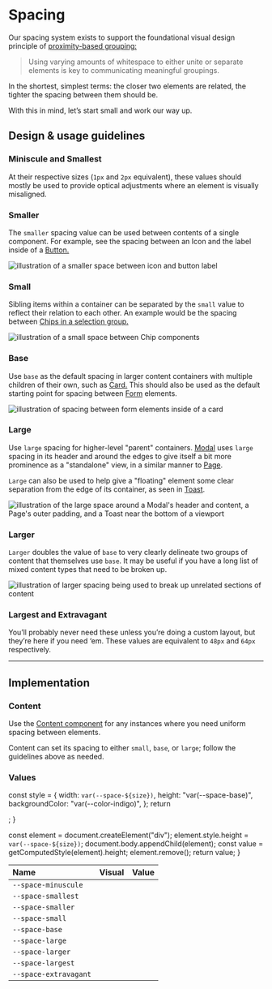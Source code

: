 
<Meta title="Design/Spacing" />

# Spacing

Our spacing system exists to support the foundational visual design principle of
[proximity-based grouping:](https://www.nngroup.com/articles/gestalt-proximity/)

> Using varying amounts of whitespace to either unite or separate elements is
> key to communicating meaningful groupings.

In the shortest, simplest terms: the closer two elements are related, the
tighter the spacing between them should be.

With this in mind, let’s start small and work our way up.

## Design & usage guidelines

### Miniscule and Smallest

At their respective sizes (`1px` and `2px` equivalent), these values should
mostly be used to provide optical adjustments where an element is visually
misaligned.

### Smaller

The `smaller` spacing value can be used between contents of a single component.
For example, see the spacing between an Icon and the label inside of a
[Button.](../?path=/docs/components-actions-button--button#icons)

![illustration of a smaller space between icon and button label](https://user-images.githubusercontent.com/39704901/143141489-679fa61b-5497-4e81-bfe0-b5f463673e4b.png)

### Small

Sibling items within a container can be separated by the `small` value to
reflect their relation to each other. An example would be the spacing between
[Chips in a selection group.](../?path=/docs/components-selections-chips--chips#single-select)

![illustration of a small space between Chip components](https://user-images.githubusercontent.com/39704901/143141613-193ceeb2-b393-44ab-a5e8-21d2f88c67c4.png)

### Base

Use `base` as the default spacing in larger content containers with multiple
children of their own, such as
[Card.](../?path=/docs/components-layouts-and-structure-card-docs--page) This
should also be used as the default starting point for spacing between
[Form](../?path=/docs/components-forms-and-inputs-form--form) elements.

![illustration of spacing between form elements inside of a card](https://user-images.githubusercontent.com/39704901/143141662-0f20eec4-8b27-44fe-96f5-1bf1c4d567aa.png)

### Large

Use `large` spacing for higher-level "parent" containers.
[Modal](../?path=/docs/components-overlays-modal--modal) uses `large` spacing in
its header and around the edges to give itself a bit more prominence as a
"standalone" view, in a similar manner to
[Page](../?path=/docs/components-layouts-and-structure-page--page).

`Large` can also be used to help give a "floating" element some clear separation
from the edge of its container, as seen in
[Toast](../?path=/docs/components-status-and-feedback-toast--toast).

![illustration of the large space around a Modal's header and content, a Page's outer padding, and a Toast near the bottom of a viewport](https://user-images.githubusercontent.com/39704901/143152557-8fca3292-dc07-4f9b-a33b-f4d4603c9dd2.png)

### Larger

`Larger` doubles the value of `base` to very clearly delineate two groups of
content that themselves use `base`. It may be useful if you have a long list of
mixed content types that need to be broken up.

![illustration of larger spacing being used to break up unrelated sections of content](https://user-images.githubusercontent.com/39704901/143141846-43606573-1383-4ad2-9d95-46611488cbae.png)

### Largest and Extravagant

You’ll probably never need these unless you’re doing a custom layout, but
they’re here if you need ‘em. These values are equivalent to `48px` and `64px`
respectively.

---

## Implementation

### Content

Use the
[Content component](../?path=/docs/components-layouts-and-structure-content-docs--page)
for any instances where you need uniform spacing between elements.

Content can set its spacing to either `small`, `base`, or `large`; follow the
guidelines above as needed.

### Values

  const style = {
    width: `var(--space-${size})`,
    height: "var(--space-base)",
    backgroundColor: "var(--color-indigo)",
  };
  return <div style={style} />;
}

  const element = document.createElement("div");
  element.style.height = `var(--space-${size})`;
  document.body.appendChild(element);
  const value = getComputedStyle(element).height;
  element.remove();
  return value;
}

| Name                  | Visual                       | Value                       |
| :-------------------- | :--------------------------- | :-------------------------- |
| `--space-minuscule`   | <Example of="minuscule" />   | <Height of="minuscule" />   |
| `--space-smallest`    | <Example of="smallest" />    | <Height of="smallest" />    |
| `--space-smaller`     | <Example of="smaller" />     | <Height of="smaller" />     |
| `--space-small`       | <Example of="small" />       | <Height of="small" />       |
| `--space-base`        | <Example of="base" />        | <Height of="base" />        |
| `--space-large`       | <Example of="large" />       | <Height of="large" />       |
| `--space-larger`      | <Example of="larger" />      | <Height of="larger" />      |
| `--space-largest`     | <Example of="largest" />     | <Height of="largest" />     |
| `--space-extravagant` | <Example of="extravagant" /> | <Height of="extravagant" /> |
